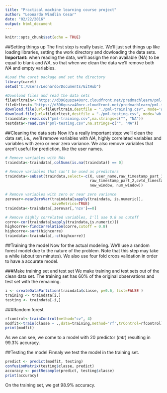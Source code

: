 ```yaml
---
title: "Practical machine learning course project"
author: "Leonardo Windlin Cesar"
date: "02/22/2016"
output: html_document
---
```


```r
knitr::opts_chunk$set(echo = TRUE)
```


##Setting things up
The first step is really basic. We'll just set things up like loading libraries, setting the work directory and dowloading the data sets. **Important:** when reading the data, we'll assign the non available (NA) to be equal to blank and *NA*, so that when we clean the data we'll remove both *NA* and empty variables.



```r
#Load the caret package and set the directory
library(caret)
setwd("C:/Users/Leonardo/Documents/GitHub")

#Download files and read the data sets
fileUrltrain<-"https://d396qusza40orc.cloudfront.net/predmachlearn/pml-training.csv"
fileUrltest<-"https://d396qusza40orc.cloudfront.net/predmachlearn/pml-testing.csv"
download.file(url=fileUrltrain,destfile = "./pml-training.csv", mode='wb')
download.file(url=fileUrltest,destfile = "./pml-testing.csv", mode='wb')
traindata<-read.csv("pml-training.csv",na.strings=c("", "NA"))
testdata<-read.csv("pml-testing.csv",na.strings=c("", "NA"))
```

##Cleaning the data sets
Now it's a really important step: we'll clean the data set, i.e., we'll remove variables with *NA*, highly correlated variables and variables with zero or near zero variance. We also remove variables that aren't useful for prediction, like the user names.

```r
# Remove variables with NAs
traindata<-traindata[,colSums(is.na(traindata)) == 0]

# Remove variables that can't be used as predictors
traindata<-subset(traindata,select=-c(X, user_name,raw_timestamp_part_1,
                                      raw_timestamp_part_2,cvtd_timestamp,
                                      new_window, num_window))

# Remove variables with zero or near zero variance
zerovar<-nearZeroVar(traindata[sapply(traindata, is.numeric)],
                     saveMetrics=TRUE)
traindata<-traindata[,zerovar[,'nzv']==0]

# Remove highly correlated variables, I'll use 0.8 as cutoff
corre<-cor(traindata[sapply(traindata,is.numeric)])
highcorre<-findCorrelation(corre,cutoff = 0.8)
highcorre<-sort(highcorre)
traindata<-traindata[,-c(highcorre)]
```


##Training the model
Now for the actual modeling. We'll use a random forest model due to the nature of the problem. Note that this step may take a while (about ten minutes). We also use four fold croos validation in order to have a accurate model.

###Make training set and test set
We make training and test sets out of the clean data set. The training set has 60% of the original observations and test set with the remaining.

```r
i <- createDataPartition(traindata$classe, p=0.6, list=FALSE )
training <- traindata[i,]
testing <- traindata[-i,]
```

###Random forest
```r
rfcontrol<-trainControl(method="cv", 4)
modfit<-train(classe ~ .,data=training,method='rf',trControl=rfcontrol)
print(modfit)
```

As we can see, we come to a model with 20 predictor (*mtr*) resulting in 99.3% accuracy.

##Testing the model
Finnaly we test the model in the training set.

```r
predict <- predict(modfit, testing)
confusionMatrix(testing$classe, predict)
accuracy <- postResample(predict, testing$classe)
print(accuracy)
```

On the training set, we get 98.9% accuracy.